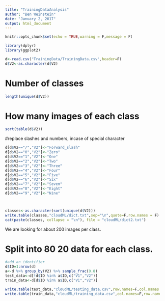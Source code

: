 ```yaml
---
title: "TrainingDataAnalysis"
author: "Ben Weinstein"
date: "January 2, 2017"
output: html_document
---
```


```r
knitr::opts_chunk$set(echo = TRUE,warning = F,message = F)
```

```r
library(dplyr)
library(ggplot2)
```

```r
d<-read.csv("TrainingData/TrainingData.csv",header=F)
d$V2<-as.character(d$V2)
```

# Number of classes
```r
length(unique(d$V2))
```

# How many images of each class

```r
sort(table(d$V2))
```

#replace slashes and numbers, incase of special character

```r
d[d$V2=="/","V2"]<-"Forward_slash"
d[d$V2=="0","V2"]<-"Zero"
d[d$V2=="1","V2"]<-"One"
d[d$V2=="2","V2"]<-"Two"
d[d$V2=="3","V2"]<-"Three"
d[d$V2=="4","V2"]<-"Four"
d[d$V2=="5","V2"]<-"Five"
d[d$V2=="6","V2"]<-"Six"
d[d$V2=="7","V2"]<-"Seven"
d[d$V2=="8","V2"]<-"Eight"
d[d$V2=="9","V2"]<-"Nine"




```

```r
classes<-as.character(sort(unique(d$V2)))
write.table(classes,"cloudML/dict.txt",sep="\n",quote=F,row.names = F)
cat(paste(classes, collapse = "\n"), file = "cloudML/dict2.txt") 
```

We are looking for about 200 images per class.

# Split into 80 20 data for each class.
```r
#add an identifier
d$ID=1:nrow(d)
a<-d %>% group_by(V2) %>% sample_frac(0.8)
test_data<-d[!d$ID %in% a$ID,c("V1","V2")]
train_data<-d[d$ID %in% a$ID,c("V1","V2")]

write.table(test_data,"cloudML/testing_data.csv",row.names=F,col.names = F,sep=",",quote=F)
write.table(train_data,"cloudML/training_data.csv",col.names=F,row.names=F,sep=",",quote=F)
```
